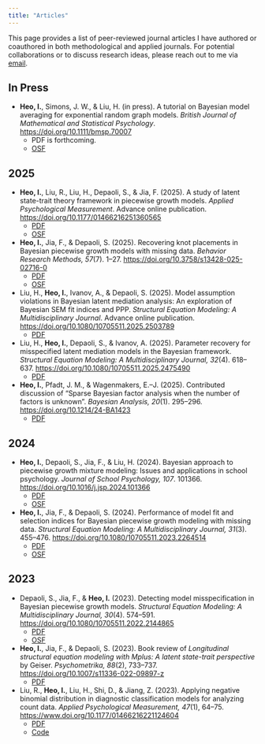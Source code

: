 ```yaml
---
title: "Articles"
---
```



This page provides a list of peer-reviewed journal articles I have authored or coauthored in both methodological and applied journals. For potential collaborations or to discuss research ideas, please reach out to me via [email](mailto:ihnwhi.heo@gmail.com).

## In Press

- **Heo, I.**, Simons, J. W., \& Liu, H. (in press). A tutorial on Bayesian model averaging for exponential random graph models. *British Journal of Mathematical and Statistical Psychology*. [https://doi.org/10.1111/bmsp.70007](https://doi.org/10.1111/bmsp.70007)
  - PDF is forthcoming.
  - [OSF](https://osf.io/g9eq4/)

## 2025

- **Heo, I.**, Liu, R., Liu, H., Depaoli, S., \& Jia, F. (2025). A study of latent state-trait theory framework in piecewise growth models. *Applied Psychological Measurement*. Advance online publication. [https://doi.org/10.1177/01466216251360565](https://doi.org/10.1177/01466216251360565)
  - [PDF](files/papers/Heo2025_Study.pdf)
  - [OSF](https://osf.io/dmtus/)

- **Heo, I.**, Jia, F., \& Depaoli, S. (2025). Recovering knot placements in Bayesian piecewise growth models with missing data. *Behavior Research Methods, 57*(7). 1--27. [https://doi.org/10.3758/s13428-025-02716-0](https://doi.org/10.3758/s13428-025-02716-0)
  - [PDF](files/papers/Heo2025_Recovering.pdf)
  - [OSF](https://osf.io/j46bf/)

- Liu, H., **Heo, I.**, Ivanov, A., \& Depaoli, S. (2025). Model assumption violations in Bayesian latent mediation analysis: An exploration of Bayesian SEM fit indices and PPP. *Structural Equation Modeling: A Multidisciplinary Journal*. Advance online publication. [https://doi.org/10.1080/10705511.2025.2503789](https://doi.org/10.1080/10705511.2025.2503789)
  - [PDF](files/papers/Liu2025_Model.pdf)

- Liu, H., **Heo, I.**, Depaoli, S., \& Ivanov, A. (2025). Parameter recovery for misspecified latent mediation models in the Bayesian framework. *Structural Equation Modeling: A Multidisciplinary Journal, 32*(4). 618--637. [https://doi.org/10.1080/10705511.2025.2475490](https://doi.org/10.1080/10705511.2025.2475490) 
  - [PDF](files/papers/Liu2025_Parameter.pdf)
	
- **Heo, I.**, Pfadt, J. M., \& Wagenmakers, E.–J. (2025). Contributed discussion of "Sparse Bayesian factor analysis when the number of factors is unknown". *Bayesian Analysis, 20*(1). 295--296. [https://doi.org/10.1214/24-BA1423](https://doi.org/10.1214/24-BA1423)
  - [PDF](files/papers/Heo2024_Contributed.pdf)


## 2024

- **Heo, I.**, Depaoli, S., Jia, F., \& Liu, H. (2024). Bayesian approach to piecewise growth mixture modeling: Issues and applications in school psychology. *Journal of School Psychology, 107*. 101366. [https://doi.org/10.1016/j.jsp.2024.101366](https://doi.org/10.1016/j.jsp.2024.101366) 
  - [PDF](files/papers/Heo2024_Bayesian.pdf)
  - [OSF](https://osf.io/udrb8/)

- **Heo, I.**, Jia, F., \& Depaoli, S. (2024). Performance of model fit and selection indices for Bayesian piecewise growth modeling with missing data. *Structural Equation Modeling: A Multidisciplinary Journal, 31*(3). 455--476. [https://doi.org/10.1080/10705511.2023.2264514](https://doi.org/10.1080/10705511.2023.2264514) 
  - [PDF](files/papers/Heo2024_Performance.pdf)
  - [OSF](https://osf.io/agn4x/)


## 2023

- Depaoli, S., Jia, F., \& **Heo, I.** (2023). Detecting model misspecification in Bayesian piecewise growth models. *Structural Equation Modeling: A Multidisciplinary Journal, 30*(4). 574--591. [https://doi.org/10.1080/10705511.2022.2144865](https://doi.org/10.1080/10705511.2022.2144865) 
  - [PDF](files/papers/Depaoli2023_Detecting.pdf)
  - [OSF](https://osf.io/myrds/)

- **Heo, I.**, Jia, F., \& Depaoli, S. (2023). Book review of *Longitudinal structural equation modeling with Mplus: A latent state-trait perspective* by Geiser. *Psychometrika, 88*(2), 733--737. [https://doi.org/10.1007/s11336-022-09897-z](https://doi.org/10.1007/s11336-022-09897-z)
  - [PDF](files/papers/Heo2023_Book.pdf)

- Liu, R., **Heo, I.**, Liu, H., Shi, D., \& Jiang, Z. (2023). Applying negative binomial distribution in diagnostic classification models for analyzing count data. *Applied Psychological Measurement, 47*(1), 64--75. [https://www.doi.org/10.1177/01466216221124604](https://www.doi.org/10.1177/01466216221124604)
  - [PDF](files/papers/Liu2023_Applying.pdf)
  - [Code](files/papers/Liu2023_Applying_Code.pdf)


